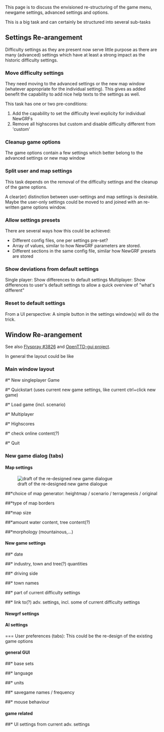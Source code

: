 This page is to discuss the envisioned re-structuring of the game menu, newgame settings, advanced settings and options.

This is a big task and can certainly be structured into several sub-tasks

== Settings Re-arangement ==

Difficulty settings as they are present now serve little purpose as there are many (advanced) settings which have at least a strong impact as the historic difficulty settings.

=== Move difficulty settings ===
They need moving to the advanced settings or the new map window (whatever appropriate for the individual setting). This gives as added benefit the capability to add nice help texts to the settings as well.


This task has one or two pre-conditions:
#Add the capability to set the difficulty level explicity for individual NewGRFs
#Remove all highscores but custom and disable difficulty different from 'custom'

=== Cleanup game options ===
The game options contain a few settings which better belong to the advanced settings or new map window

=== Split user and map settings ===
This task depends on the removal of the difficulty settings and the cleanup of the game options.

A clear(er) distinction between user-settings and map settings is desirable. Maybe the user-only settings could be moved to and joined with an re-written game options window.

=== Allow settings presets ===
There are several ways how this could be achieved:
*Different config files, one per settings pre-set? 
*Array of values, similar to how NewGRF parameters are stored.
*Different sections in the same config file, similar how NewGRF presets are stored

=== Show deviations from default settings ===
Single player: Show differences to default settings
Multiplayer: Show differences to user's default settings to allow a quick overview of "what's different"

=== Reset to default settings ===
From a UI perspective: A simple button in the settings window(s) will do the trick.

== Window Re-arangement ==

See also [http://bugs.openttd.org/task/3826 Flyspray #3826] and [http://dev.openttdcoop.org/projects/openttd-gui OpenTTD-gui project].

In general the layout could be like

=== Main window layout ===
#* New singleplayer Game
#* Quickstart (uses current new game settings, like current ctrl+click new game)
#* Load game (incl. scenario)
#* Multiplayer
#* Highscores
#* check online content(?)
#* Quit

=== New game dialog (tabs) ===

==== Map settings ====
[[File:en/Development/Design Drafts/Newgame draft.png|frame|draft of the re-designed new game dialogue]]
##*choice of map generator: heightmap / scenario / terragenesis / original
##*type of map borders
##*map size
##*amount water content, tree content(?)
##*morphology (mountainous,...)
==== New game settings ====
##* date
##* industry, town and tree(?) quantities
##* driving side
##* town names
##* part of current difficulty settings
##* link to(?) adv. settings, incl. some of current difficulty settings
==== Newgrf settings ====
==== AI settings ====

=== User preferences (tabs):
This could be the re-design of the existing game options
==== general GUI ====
##* base sets
##* language
##* units
##* savegame names / frequency
##* mouse behaviour

==== game related ====
##* UI settings from current adv. settings